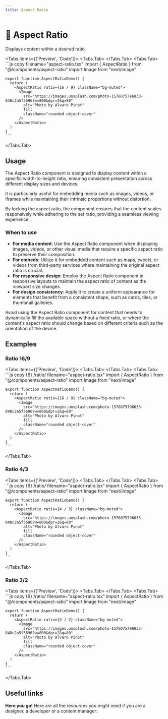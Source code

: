 ```yaml
---
title: Aspect Ratio
---
```




# 💠 Aspect Ratio

Displays content within a desired ratio.

<Tabs items={['Preview', 'Code']}>
  <Tabs.Tab>
    <AspectRatioPreview />
  </Tabs.Tab>
  <Tabs.Tab>
    ```js copy filename="aspect-ratio.tsx"
    import { AspectRatio } from "@/components/aspect-ratio"
    import Image from "next/image"
    
    export function AspectRatioDemo() {
      return (
        <AspectRatio ratio={16 / 9} className="bg-muted">
          <Image
            src="https://images.unsplash.com/photo-1576075796033-848c2a5f3696?w=800&dpr=2&q=80"
            alt="Photo by Alvaro Pinot"
            fill
            className="rounded object-cover"
          />
        </AspectRatio>
      )
    }
    ```
  </Tabs.Tab>
</Tabs>


## Usage

The Aspect Ratio component is designed to display content within a specific width-to-height ratio, ensuring consistent presentation across different display sizes and devices. 

It is particularly useful for embedding media such as images, videos, or iframes while maintaining their intrinsic proportions without distortion. 

By locking the aspect ratio, the component ensures that the content scales responsively while adhering to the set ratio, providing a seamless viewing experience.

### When to use
- **For media content**: Use the Aspect Ratio component when displaying images, videos, or other visual media that require a specific aspect ratio to preserve their composition.
- **For embeds**: Utilize it for embedded content such as maps, tweets, or videos from third-party services where maintaining the original aspect ratio is crucial.
- **For responsive design**: Employ the Aspect Ratio component in responsive layouts to maintain the aspect ratio of content as the viewport size changes.
- **For design consistency**: Apply it to create a uniform appearance for elements that benefit from a consistent shape, such as cards, tiles, or thumbnail galleries.

Avoid using the Aspect Ratio component for content that needs to dynamically fill the available space without a fixed ratio, or where the content's aspect ratio should change based on different criteria such as the orientation of the device.

## Examples

### Ratio 16/9
<Tabs items={['Preview', 'Code']}>
  <Tabs.Tab>
    <AspectRatio16x9 />
  </Tabs.Tab>
  <Tabs.Tab>
    ```js copy {6} /ratio/ filename="aspect-ratio.tsx"
    import { AspectRatio } from "@/components/aspect-ratio"
    import Image from "next/image"
    
    export function AspectRatioDemo() {
      return (
        <AspectRatio ratio={16 / 9} className="bg-muted">
          <Image
            src="https://images.unsplash.com/photo-1576075796033-848c2a5f3696?w=800&dpr=2&q=80"
            alt="Photo by Alvaro Pinot"
            fill
            className="rounded object-cover"
          />
        </AspectRatio>
      )
    }
    ```
  </Tabs.Tab>
</Tabs>

### Ratio 4/3
<Tabs items={['Preview', 'Code']}>
  <Tabs.Tab>
    <AspectRatio4x3 />
  </Tabs.Tab>
  <Tabs.Tab>
    ```js copy {6} /ratio/ filename="aspect-ratio.tsx"
    import { AspectRatio } from "@/components/aspect-ratio"
    import Image from "next/image"
    
    export function AspectRatioDemo() {
      return (
        <AspectRatio ratio={4 / 3} className="bg-muted">
          <Image
            src="https://images.unsplash.com/photo-1576075796033-848c2a5f3696?w=800&dpr=2&q=80"
            alt="Photo by Alvaro Pinot"
            fill
            className="rounded object-cover"
          />
        </AspectRatio>
      )
    }
    ```
  </Tabs.Tab>
</Tabs>

### Ratio 3/2
<Tabs items={['Preview', 'Code']}>
  <Tabs.Tab>
    <AspectRatio3x2 />
  </Tabs.Tab>
  <Tabs.Tab>
    ```js copy {6} /ratio/ filename="aspect-ratio.tsx"
    import { AspectRatio } from "@/components/aspect-ratio"
    import Image from "next/image"
    
    export function AspectRatioDemo() {
      return (
        <AspectRatio ratio={3 / 2} className="bg-muted">
          <Image
            src="https://images.unsplash.com/photo-1576075796033-848c2a5f3696?w=800&dpr=2&q=80"
            alt="Photo by Alvaro Pinot"
            fill
            className="rounded object-cover"
          />
        </AspectRatio>
      )
    }
    ```
  </Tabs.Tab>
</Tabs>


## Useful links

**Here you go!** Here are all the resources you might need if you are a designer, a developer or a content manager:

<Cards className='mt-8'>
  <Card
    title="🤖 Storybook"
    href="https://www.stories.fusillo.design/?path=/docs/components-aspectratio--documentation"
  />
  <Card
    title="🪄 Figma"
    href="https://www.figma.com/file/acdO58jx9zgGfkKu6htrx2/%F0%9F%94%B5-Fusillo-Design-System?type=design&node-id=164%3A294&mode=design&t=F5zgbD2phu8xvUpj-1"
  />
  <Card
    title="🐝 API Reference"
    href="https://www.radix-ui.com/primitives/docs/components/aspect-ratio#api-reference"
  />
</Cards>